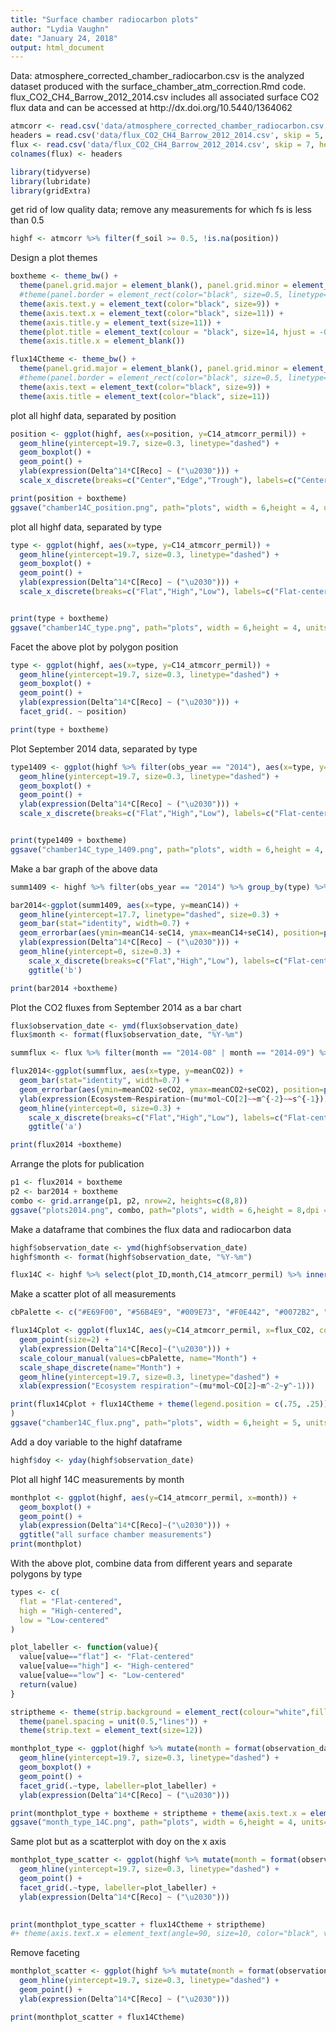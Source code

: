 ```yaml
---
title: "Surface chamber radiocarbon plots"
author: "Lydia Vaughn"
date: "January 24, 2018"
output: html_document
---
```


Data: atmosphere_corrected_chamber_radiocarbon.csv is the analyzed dataset produced with the surface_chamber_atm_correction.Rmd code. flux_CO2_CH4_Barrow_2012_2014.csv includes all associated surface CO2 flux data and can be accessed at http://dx.doi.org/10.5440/1364062
```r
atmcorr <- read.csv('data/atmosphere_corrected_chamber_radiocarbon.csv', header = T, sep = ',', stringsAsFactors = F)
headers = read.csv('data/flux_CO2_CH4_Barrow_2012_2014.csv', skip = 5, header = F, nrows = 1, as.is = T)
flux <- read.csv('data/flux_CO2_CH4_Barrow_2012_2014.csv', skip = 7, header = F, sep = ',', stringsAsFactors = F)
colnames(flux) <- headers
```

```r
library(tidyverse)
library(lubridate)
library(gridExtra)
```

get rid of low quality data; remove any measurements for which fs is less than 0.5
```r
highf <- atmcorr %>% filter(f_soil >= 0.5, !is.na(position))
```

Design a plot themes
```r
boxtheme <- theme_bw() + 
  theme(panel.grid.major = element_blank(), panel.grid.minor = element_blank(), panel.background = element_blank()) +
  #theme(panel.border = element_rect(color="black", size=0.5, linetype="solid")) +
  theme(axis.text.y = element_text(color="black", size=9)) +
  theme(axis.text.x = element_text(color="black", size=11)) +
  theme(axis.title.y = element_text(size=11)) +
  theme(plot.title = element_text(colour = "black", size=14, hjust = -0.1)) +
  theme(axis.title.x = element_blank()) 

flux14Ctheme <- theme_bw() + 
  theme(panel.grid.major = element_blank(), panel.grid.minor = element_blank(), panel.background = element_blank()) +
  #theme(panel.border = element_rect(color="black", size=0.5, linetype="solid")) +
  theme(axis.text = element_text(color="black", size=9)) +
  theme(axis.title = element_text(color="black", size=11)) 

```

plot all highf data, separated by position
```r
position <- ggplot(highf, aes(x=position, y=C14_atmcorr_permil)) +
  geom_hline(yintercept=19.7, size=0.3, linetype="dashed") +
  geom_boxplot() +
  geom_point() +
  ylab(expression(Delta^14*C[Reco] ~ ("\u2030"))) +
  scale_x_discrete(breaks=c("Center","Edge","Trough"), labels=c("Center","Rim","Trough")) 

print(position + boxtheme)
ggsave("chamber14C_position.png", path="plots", width = 6,height = 4, units="in", dpi = 300)
```

plot all highf data, separated by type
```r
type <- ggplot(highf, aes(x=type, y=C14_atmcorr_permil)) +
  geom_hline(yintercept=19.7, size=0.3, linetype="dashed") +
  geom_boxplot() +
  geom_point() +
  ylab(expression(Delta^14*C[Reco] ~ ("\u2030"))) +
  scale_x_discrete(breaks=c("Flat","High","Low"), labels=c("Flat-centered","High-centered","Low-centered")) 


print(type + boxtheme)
ggsave("chamber14C_type.png", path="plots", width = 6,height = 4, units="in", dpi = 300)
```

Facet the above plot by polygon position
```r
type <- ggplot(highf, aes(x=type, y=C14_atmcorr_permil)) +
  geom_hline(yintercept=19.7, size=0.3, linetype="dashed") +
  geom_boxplot() +
  geom_point() +
  ylab(expression(Delta^14*C[Reco] ~ ("\u2030"))) +
  facet_grid(. ~ position)

print(type + boxtheme)
```

Plot September 2014 data, separated by type
```r
type1409 <- ggplot(highf %>% filter(obs_year == "2014"), aes(x=type, y=C14_atmcorr_permil)) +
  geom_hline(yintercept=19.7, size=0.3, linetype="dashed") +
  geom_boxplot() +
  geom_point() +
  ylab(expression(Delta^14*C[Reco] ~ ("\u2030"))) +
  scale_x_discrete(breaks=c("Flat","High","Low"), labels=c("Flat-centered","High-centered","Low-centered")) 


print(type1409 + boxtheme)
ggsave("chamber14C_type_1409.png", path="plots", width = 6,height = 4, units="in", dpi = 300)
```

Make a bar graph of the above data
```r
summ1409 <- highf %>% filter(obs_year == "2014") %>% group_by(type) %>% summarize(meanC14 = mean(C14_atmcorr_permil), sdC14 = sd(C14_atmcorr_permil), nC14 = length(C14_atmcorr_permil)) %>% mutate(seC14 = sdC14/nC14^0.5)

bar2014<-ggplot(summ1409, aes(x=type, y=meanC14)) +
  geom_hline(yintercept=17.7, linetype="dashed", size=0.3) +
  geom_bar(stat="identity", width=0.7) +
  geom_errorbar(aes(ymin=meanC14-seC14, ymax=meanC14+seC14), position=position_dodge(), width=0.2, size=0.4) +
  ylab(expression(Delta^14*C[Reco] ~ ("\u2030"))) +
  geom_hline(yintercept=0, size=0.3) +
    scale_x_discrete(breaks=c("Flat","High","Low"), labels=c("Flat-centered","High-centered","Low-centered"))  +
    ggtitle('b') 

print(bar2014 +boxtheme) 
```

Plot the CO2 fluxes from September 2014 as a bar chart
```r
flux$observation_date <- ymd(flux$observation_date)
flux$month <- format(flux$observation_date, "%Y-%m")

summflux <- flux %>% filter(month == "2014-08" | month == "2014-09") %>% group_by(type) %>% summarize(meanCO2 = mean(flux_CO2), sdCO2 = sd(flux_CO2), nCO2 = length(flux_CO2)) %>% mutate(seCO2 = sdCO2/nCO2^0.5)

flux2014<-ggplot(summflux, aes(x=type, y=meanCO2)) +
  geom_bar(stat="identity", width=0.7) +
  geom_errorbar(aes(ymin=meanCO2-seCO2, ymax=meanCO2+seCO2), position=position_dodge(), width=0.2, size=0.4) +
  ylab(expression(Ecosystem~Respiration~(mu*mol~CO[2]~~m^{-2}~~s^{-1}))) +
  geom_hline(yintercept=0, size=0.3) +
    scale_x_discrete(breaks=c("Flat","High","Low"), labels=c("Flat-centered","High-centered","Low-centered"))  +
    ggtitle('a') 

print(flux2014 +boxtheme) 
```

Arrange the plots for publication
```r
p1 <- flux2014 + boxtheme
p2 <- bar2014 + boxtheme
combo <- grid.arrange(p1, p2, nrow=2, heights=c(8,8))
ggsave("plots2014.png", combo, path="plots", width = 6,height = 8,dpi = 300)
```

Make a dataframe that combines the flux data and radiocarbon data
```r
highf$observation_date <- ymd(highf$observation_date)
highf$month <- format(highf$observation_date, "%Y-%m")

flux14C <- highf %>% select(plot_ID,month,C14_atmcorr_permil) %>% inner_join(flux %>% filter(chamber_type == "opaque") %>% mutate(month = ifelse(month == "2014-08", "2014-09", month)) %>%  select(plot_ID,month,flux_CO2))
```

Make a scatter plot of all measurements
```r
cbPalette <- c("#E69F00", "#56B4E9", "#009E73", "#F0E442", "#0072B2", "#D55E00", "#CC79A7")

flux14Cplot <- ggplot(flux14C, aes(y=C14_atmcorr_permil, x=flux_CO2, colour=month, shape=month)) +
  geom_point(size=2) +
  ylab(expression(Delta^14*C[Reco]~("\u2030"))) +
  scale_colour_manual(values=cbPalette, name="Month") +
  scale_shape_discrete(name="Month") +
  geom_hline(yintercept=19.7, size=0.3, linetype="dashed") +
  xlab(expression("Ecosystem respiration"~(mu*mol~CO[2]~m^-2~y^-1))) 

print(flux14Cplot + flux14Ctheme + theme(legend.position = c(.75, .25)) 
)
ggsave("chamber14C_flux.png", path="plots", width = 6,height = 5, units="in", dpi = 300)
```

Add a doy variable to the highf dataframe
```r
highf$doy <- yday(highf$observation_date)
```

Plot all highf 14C measurements by month
```r
monthplot <- ggplot(highf, aes(y=C14_atmcorr_permil, x=month)) +
  geom_boxplot() +
  geom_point() +
  ylab(expression(Delta^14*C[Reco]~("\u2030"))) +
  ggtitle("all surface chamber measurements")
print(monthplot)
```

With the above plot, combine data from different years and separate polygons by type
```r
types <- c(
  flat = "Flat-centered",
  high = "High-centered",
  low = "Low-centered"
)

plot_labeller <- function(value){
  value[value=="flat"] <- "Flat-centered"
  value[value=="high"] <- "High-centered"
  value[value=="low"] <- "Low-centered"
  return(value)
}

striptheme <- theme(strip.background = element_rect(colour="white",fill="white")) +
  theme(panel.spacing = unit(0.5,"lines")) +
  theme(strip.text = element_text(size=12))

monthplot_type <- ggplot(highf %>% mutate(month = format(observation_date, "%B"), month = ordered(month, levels = c("July","August","September","October"))), aes(y=C14_atmcorr_permil, x=month)) +
  geom_hline(yintercept=19.7, size=0.3, linetype="dashed") +
  geom_boxplot() +
  geom_point() +
  facet_grid(.~type, labeller=plot_labeller) +
  ylab(expression(Delta^14*C[Reco] ~ ("\u2030"))) 

print(monthplot_type + boxtheme + striptheme + theme(axis.text.x = element_text(angle=90,vjust=0.5)))
ggsave("month_type_14C.png", path="plots", width = 6,height = 4, units="in", dpi = 300)
```

Same plot but as a scatterplot with doy on the x axis
```r
monthplot_type_scatter <- ggplot(highf %>% mutate(month = format(observation_date, "%B"), month = ordered(month, levels = c("July","August","September","October"))), aes(y=C14_atmcorr_permil, x=doy)) +
  geom_hline(yintercept=19.7, size=0.3, linetype="dashed") +
  geom_point() +
  facet_grid(.~type, labeller=plot_labeller) +
  ylab(expression(Delta^14*C[Reco] ~ ("\u2030"))) 
  

print(monthplot_type_scatter + flux14Ctheme + striptheme)
#+ theme(axis.text.x = element_text(angle=90, size=10, color="black", vjust=0.5)))
```

Remove faceting
```r
monthplot_scatter <- ggplot(highf %>% mutate(month = format(observation_date, "%B"), month = ordered(month, levels = c("July","August","September","October"))), aes(y=C14_atmcorr_permil, x=doy)) +
  geom_hline(yintercept=19.7, size=0.3, linetype="dashed") +
  geom_point() +
  ylab(expression(Delta^14*C[Reco] ~ ("\u2030"))) 

print(monthplot_scatter + flux14Ctheme)
```
